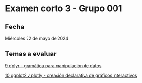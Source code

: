# Examen corto 3 - Grupo 001 {.unnumbered}

## Fecha {.unnumbered}
Miércoles 22 de mayo de 2024

## Temas a evaluar {.unnumbered}
[9  dplyr - gramática para manipulación de datos](https://gf0604-procesamientodatosgeograficos.github.io/2024-i/09-dplyr.html)  

[10 ggplot2 y plotly - creación declarativa de gráficos interactivos](https://gf0604-procesamientodatosgeograficos.github.io/2024-i/10-ggplot2-plotly.html)